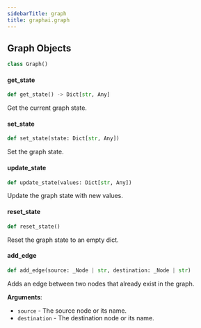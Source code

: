 ```yaml
---
sidebarTitle: graph
title: graphai.graph
---
```


## Graph Objects

```python
class Graph()
```

#### get\_state

```python
def get_state() -> Dict[str, Any]
```

Get the current graph state.

#### set\_state

```python
def set_state(state: Dict[str, Any])
```

Set the graph state.

#### update\_state

```python
def update_state(values: Dict[str, Any])
```

Update the graph state with new values.

#### reset\_state

```python
def reset_state()
```

Reset the graph state to an empty dict.

#### add\_edge

```python
def add_edge(source: _Node | str, destination: _Node | str)
```

Adds an edge between two nodes that already exist in the graph.

**Arguments**:

- `source` - The source node or its name.
- `destination` - The destination node or its name.

